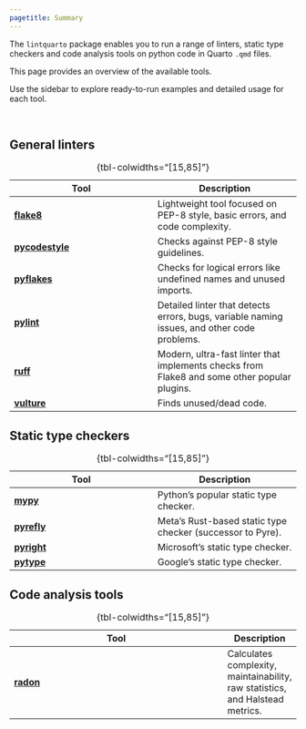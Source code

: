 ```yaml
---
pagetitle: Summary
---
```


The `lintquarto` package enables you to run a range of linters, static type checkers and code analysis tools on python code in Quarto `.qmd` files.

This page provides an overview of the available tools.

Use the sidebar to explore ready-to-run examples and detailed usage for each tool.

<br>

## General linters

| Tool | Description |
| - | - |
| [**flake8**](flake8.qmd) | Lightweight tool focused on PEP-8 style, basic errors, and code complexity. |
| [**pycodestyle**](pycodestyle.qmd) | Checks against PEP-8 style guidelines. |
| [**pyflakes**](pyflakes.qmd) | Checks for logical errors like undefined names and unused imports. |
| [**pylint**](pylint.qmd) | Detailed linter that detects errors, bugs, variable naming issues, and other code problems. |
| [**ruff**](ruff.qmd) | Modern, ultra-fast linter that implements checks from Flake8 and some other popular plugins. |
| [**vulture**](vulture.qmd) | Finds unused/dead code. |
: {tbl-colwidths="[15,85]"}

## Static type checkers

| Tool | Description |
| - | - |
| [**mypy**](mypy.qmd) | Python's popular static type checker. |
| [**pyrefly**](pyrefly.qmd) | Meta's Rust-based static type checker (successor to Pyre). |
| [**pyright**](pyright.qmd) | Microsoft's static type checker. |
| [**pytype**](pytype.qmd) | Google's static type checker. |
: {tbl-colwidths="[15,85]"}

## Code analysis tools

| Tool | Description |
| --- | - |
| [**radon**](radon.qmd) | Calculates complexity, maintainability, raw statistics, and Halstead metrics. |
: {tbl-colwidths="[15,85]"}